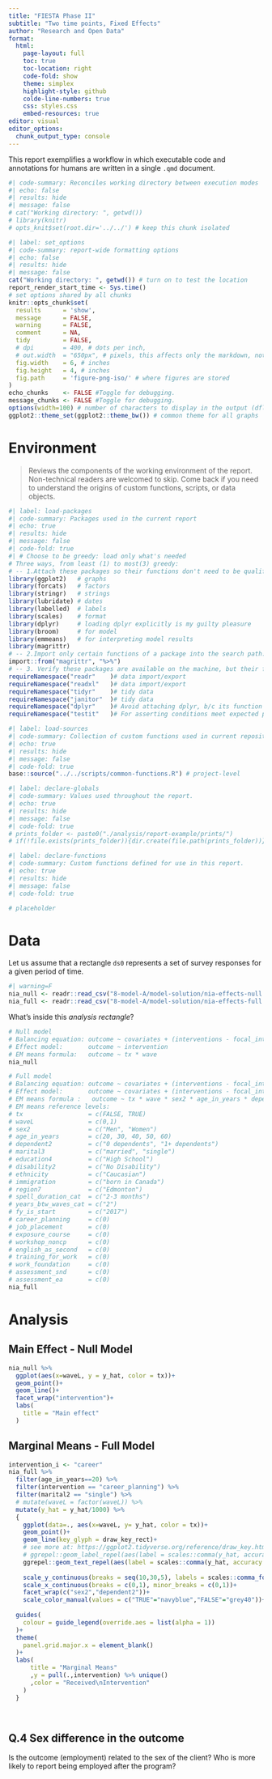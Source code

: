 ```yaml
---
title: "FIESTA Phase II"
subtitle: "Two time points, Fixed Effects"
author: "Research and Open Data"
format:
  html:
    page-layout: full
    toc: true
    toc-location: right
    code-fold: show
    theme: simplex
    highlight-style: github
    colde-line-numbers: true
    css: styles.css
    embed-resources: true 
editor: visual
editor_options: 
  chunk_output_type: console
---
```


This report exemplifies a workflow in which executable code and annotations for humans are written in a single `.qmd` document.

<!--  Set the working directory to the repository's base directory; this assumes the report is nested inside of two directories.-->

```r
#| code-summary: Reconciles working directory between execution modes
#| echo: false
#| results: hide
#| message: false 
# cat("Working directory: ", getwd())
# library(knitr)
# opts_knit$set(root.dir='../../') # keep this chunk isolated  
```

```r
#| label: set_options
#| code-summary: report-wide formatting options
#| echo: false
#| results: hide
#| message: false 
cat("Working directory: ", getwd()) # turn on to test the location
report_render_start_time <- Sys.time()
# set options shared by all chunks
knitr::opts_chunk$set(
  results      = 'show',
  message      = FALSE,
  warning      = FALSE,
  comment      = NA,
  tidy         = FALSE,
  # dpi        = 400, # dots per inch,
  # out.width  = "650px", # pixels, this affects only the markdown, not the underlying png file.  The height will be scaled appropriately.
  fig.width    = 6, # inches
  fig.height   = 4, # inches
  fig.path     = 'figure-png-iso/' # where figures are stored
)
echo_chunks    <- FALSE #Toggle for debugging.
message_chunks <- FALSE #Toggle for debugging.
options(width=100) # number of characters to display in the output (dflt = 80)
ggplot2::theme_set(ggplot2::theme_bw()) # common theme for all graphs
```

# Environment

> Reviews the components of the working environment of the report. Non-technical readers are welcomed to skip. Come back if you need to understand the origins of custom functions, scripts, or data objects.

```r
#| label: load-packages
#| code-summary: Packages used in the current report
#| echo: true
#| results: hide
#| message: false
#| code-fold: true
#| # Choose to be greedy: load only what's needed
# Three ways, from least (1) to most(3) greedy:
# -- 1.Attach these packages so their functions don't need to be qualified: http://r-pkgs.had.co.nz/namespace.html#search-path
library(ggplot2)   # graphs
library(forcats)   # factors
library(stringr)   # strings
library(lubridate) # dates
library(labelled)  # labels
library(scales)    # format
library(dplyr)     # loading dplyr explicitly is my guilty pleasure
library(broom)     # for model
library(emmeans)   # for interpreting model results
library(magrittr)
# -- 2.Import only certain functions of a package into the search path.
import::from("magrittr", "%>%")
# -- 3. Verify these packages are available on the machine, but their functions need to be qualified: http://r-pkgs.had.co.nz/namespace.html#search-path
requireNamespace("readr"    )# data import/export
requireNamespace("readxl"   )# data import/export
requireNamespace("tidyr"    )# tidy data
requireNamespace("janitor"  )# tidy data
requireNamespace("dplyr"    )# Avoid attaching dplyr, b/c its function names conflict with a lot of packages (esp base, stats, and plyr).
requireNamespace("testit"   )# For asserting conditions meet expected patterns.
```

```r
#| label: load-sources
#| code-summary: Collection of custom functions used in current repository 
#| echo: true
#| results: hide
#| message: false
#| code-fold: true
base::source("../../scripts/common-functions.R") # project-level
```

```r
#| label: declare-globals
#| code-summary: Values used throughout the report.
#| echo: true
#| results: hide
#| message: false 
#| code-fold: true
# prints_folder <- paste0("./analysis/report-example/prints/")
# if(!file.exists(prints_folder)){dir.create(file.path(prints_folder))}

```

```r
#| label: declare-functions
#| code-summary: Custom functions defined for use in this report.
#| echo: true
#| results: hide
#| message: false 
#| code-fold: true

# placeholder
```

# Data

Let us assume that a rectangle `ds0` represents a set of survey responses for a given period of time.

```r
#| warning=F
nia_null <- readr::read_csv("8-model-A/model-solution/nia-effects-null.csv")
nia_full <- readr::read_csv("8-model-A/model-solution/nia-effects-full.csv")

```

What's inside this *analysis rectangle*?

```r
# Null model
# Balancing equation: outcome ~ covariates + (interventions - focal_intervention)
# Effect model:       outcome ~ intervention
# EM means formula:   outcome ~ tx * wave
nia_null

# Full model 
# Balancing equation: outcome ~ covariates + (interventions - focal_intervention)
# Effect model:       outcome ~ covariates + (interventions - focal_intervention)
# EM means formula :   outcome ~ tx * wave * sex2 * age_in_years * dependent2 * marital2
# EM means reference levels:
# tx                  = c(FALSE, TRUE)
# waveL               = c(0,1)
# sex2                = c("Men", "Women")
# age_in_years        = c(20, 30, 40, 50, 60)
# dependent2          = c("0 dependents", "1+ dependents")
# marital3            = c("married", "single")
# education4          = c("High School")
# disability2         = c("No Disability")
# ethnicity           = c("Caucasian")
# immigration         = c("born in Canada")
# region7             = c("Edmonton")
# spell_duration_cat  = c("2-3 months")
# years_btw_waves_cat = c("2")
# fy_is_start         = c("2017")
# career_planning     = c(0)
# job_placement       = c(0)
# exposure_course     = c(0)
# workshop_noncp      = c(0)
# english_as_second   = c(0)
# training_for_work   = c(0)
# work_foundation     = c(0)
# assessment_snd      = c(0)
# assessment_ea       = c(0)
nia_full
```

# Analysis

## Main Effect - Null Model

```r
nia_null %>% 
  ggplot(aes(x=waveL, y = y_hat, color = tx))+
  geom_point()+
  geom_line()+
  facet_wrap("intervention")+
  labs(
    title = "Main effect"
  )
```

## Marginal Means - Full Model

```r
intervention_i <- "career"
nia_full %>% 
  filter(age_in_years==20) %>% 
  filter(intervention == "career_planning") %>% 
  filter(marital2 == "single") %>% 
  # mutate(waveL = factor(waveL)) %>% 
  mutate(y_hat = y_hat/1000) %>% 
  {
    ggplot(data=., aes(x=waveL, y= y_hat, color = tx))+
    geom_point()+
    geom_line(key_glyph = draw_key_rect)+
    # see more at: https://ggplot2.tidyverse.org/reference/draw_key.html
    # ggrepel::geom_label_repel(aes(label = scales::comma(y_hat, accuracy = .1)))+
    ggrepel::geom_text_repel(aes(label = scales::comma(y_hat, accuracy = .1)))+
    
    scale_y_continuous(breaks = seq(10,30,5), labels = scales::comma_format())+
    scale_x_continuous(breaks = c(0,1), minor_breaks = c(0,1))+
    facet_wrap(c("sex2","dependent2"))+
    scale_color_manual(values = c("TRUE"="navyblue","FALSE"="grey40"))+
    
  guides(
    colour = guide_legend(override.aes = list(alpha = 1))
  )+
  theme(
    panel.grid.major.x = element_blank()
  )+
  labs(
      title = "Marginal Means"
      ,y = pull(.,intervention) %>% unique()
      ,color = "Received\nIntervention"
    )  
  }
  
  
```

## Q.4 Sex difference in the outcome

Is the outcome (employment) related to the sex of the client? Who is more likely to report being employed after the program?
